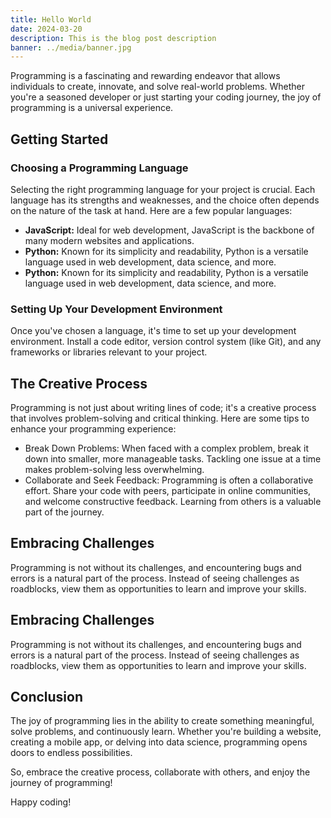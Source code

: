 ```yaml
---
title: Hello World
date: 2024-03-20
description: This is the blog post description
banner: ../media/banner.jpg
---
```


Programming is a fascinating and rewarding endeavor that allows individuals to create, innovate, and solve real-world problems. Whether you're a seasoned developer or just starting your coding journey, the joy of programming is a universal experience.

## Getting Started

### Choosing a Programming Language

Selecting the right programming language for your project is crucial. Each language has its strengths and weaknesses, and the choice often depends on the nature of the task at hand. Here are a few popular languages:

- **JavaScript:** Ideal for web development, JavaScript is the backbone of many modern websites and applications.
- **Python:** Known for its simplicity and readability, Python is a versatile language used in web development, data science, and more.
- **Python:** Known for its simplicity and readability, Python is a versatile language used in web development, data science, and more.

### Setting Up Your Development Environment

Once you've chosen a language, it's time to set up your development environment. Install a code editor, version control system (like Git), and any frameworks or libraries relevant to your project.

## The Creative Process

Programming is not just about writing lines of code; it's a creative process that involves problem-solving and critical thinking. Here are some tips to enhance your programming experience:

- Break Down Problems: When faced with a complex problem, break it down into smaller, more manageable tasks. Tackling one issue at a time makes problem-solving less overwhelming.
- Collaborate and Seek Feedback: Programming is often a collaborative effort. Share your code with peers, participate in online communities, and welcome constructive feedback. Learning from others is a valuable part of the journey.

## Embracing Challenges

Programming is not without its challenges, and encountering bugs and errors is a natural part of the process. Instead of seeing challenges as roadblocks, view them as opportunities to learn and improve your skills.

## Embracing Challenges

Programming is not without its challenges, and encountering bugs and errors is a natural part of the process. Instead of seeing challenges as roadblocks, view them as opportunities to learn and improve your skills.

## Conclusion

The joy of programming lies in the ability to create something meaningful, solve problems, and continuously learn. Whether you're building a website, creating a mobile app, or delving into data science, programming opens doors to endless possibilities.

So, embrace the creative process, collaborate with others, and enjoy the journey of programming!

Happy coding!
